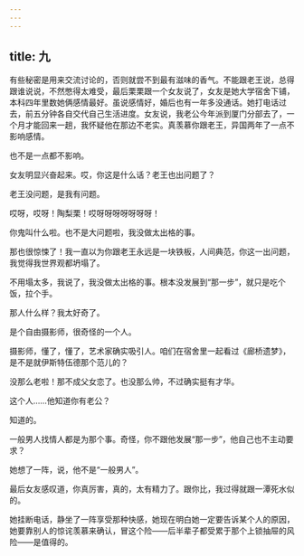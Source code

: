 ```yaml
---
---
---
```

title: 九
---




有些秘密是用来交流讨论的，否则就尝不到最有滋味的香气。不能跟老王说，总得跟谁说说，不然憋得太难受，最后栗栗跟一个女友说了，女友是她大学宿舍下铺，本科四年里数她俩感情最好。虽说感情好，婚后也有一年多没通话。她打电话过去，前五分钟各自交代自己生活进度。女友说，我老公今年派到厦门分部去了，一个月才能回来一趟，我怀疑他在那边不老实。真羡慕你跟老王，异国两年了一点不影响感情。

也不是一点都不影响。

女友明显兴奋起来。哎，你这是什么话？老王也出问题了？

老王没问题，是我有问题。

哎呀，哎呀！陶梨栗！哎呀呀呀呀呀呀呀！

你鬼叫什么啦。也不是大问题啦，我没做太出格的事。

那也很惊悚了！我一直以为你跟老王永远是一块铁板，人间典范，你这一出问题，我觉得我世界观都坍塌了。

不用塌太多，我说了，我没做太出格的事。根本没发展到“那一步”，就只是吃个饭，拉个手。

那人什么样？我太好奇了。

是个自由摄影师，很奇怪的一个人。

摄影师，懂了，懂了，艺术家确实吸引人。咱们在宿舍里一起看过《廊桥遗梦》，是不是就伊斯特伍德那个范儿的？

没那么老啦！那不成父女恋了。也没那么帅，不过确实挺有才华。

这个人……他知道你有老公？

知道的。

一般男人找情人都是为那个事。奇怪，你不跟他发展“那一步”，他自己也不主动要求？

她想了一阵，说，他不是“一般男人”。

最后女友感叹道，你真厉害，真的，太有精力了。跟你比，我过得就跟一潭死水似的。

她挂断电话，静坐了一阵享受那种快感，她现在明白她一定要告诉某个人的原因，她要靠别人的惊诧羡慕来确认，冒这个险——后半辈子都受累于那个上锁抽屉的风险——是值得的。